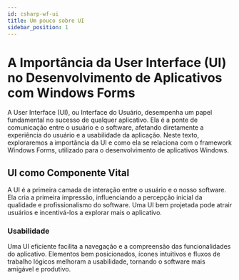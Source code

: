 ```yaml
---
id: csharp-wf-ui
title: Um pouco sobre UI
sidebar_position: 1
---
```


# A Importância da User Interface (UI) no Desenvolvimento de Aplicativos com Windows Forms

A User Interface (UI), ou Interface do Usuário, desempenha um papel fundamental no sucesso de qualquer aplicativo. Ela é a ponte de comunicação entre o usuário e o software, afetando diretamente a experiência do usuário e a usabilidade da aplicação. Neste texto, exploraremos a importância da UI e como ela se relaciona com o framework Windows Forms, utilizado para o desenvolvimento de aplicativos Windows.

## UI como Componente Vital

A UI é a primeira camada de interação entre o usuário e o nosso software. Ela cria a primeira impressão, influenciando a percepção inicial da qualidade e profissionalismo do software. Uma UI bem projetada pode atrair usuários e incentivá-los a explorar mais o aplicativo.

### Usabilidade

Uma UI eficiente facilita a navegação e a compreensão das funcionalidades do aplicativo. Elementos bem posicionados, ícones intuitivos e fluxos de trabalho lógicos melhoram a usabilidade, tornando o software mais amigável e produtivo.